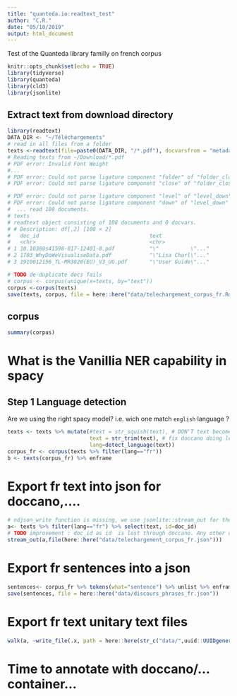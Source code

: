 ```yaml
---
title: "quanteda.io:readtext_test"
author: "C.R."
date: "05/10/2019"
output: html_document
---
```


Test of the Quanteda library familly on french corpus

```r
knitr::opts_chunk$set(echo = TRUE)
library(tidyverse)
library(quanteda)
library(cld3)
library(jsonlite)
```

## Extract text from download directory

```r
library(readtext)
DATA_DIR <- "~/Téléchargements"
# read in all files from a folder
texts <-readtext(file=paste0(DATA_DIR, "/*.pdf"), docvarsfrom = "metadata",verbosity = 2)
# Reading texts from ~/Download/*.pdf
# PDF error: Invalid Font Weight
#...
# PDF error: Could not parse ligature component "folder" of "folder_close_alt" in parseCharName
# PDF error: Could not parse ligature component "close" of "folder_close_alt" in parseCharName

# PDF error: Could not parse ligature component "level" of "level_down" in parseCharName
# PDF error: Could not parse ligature component "down" of "level_down" in parseCharName
#  ... read 108 documents.
# texts
# readtext object consisting of 108 documents and 0 docvars.
# # Description: df[,2] [108 × 2]
#   doc_id                                   text               
#   <chr>                                    <chr>              
# 1 10.1038@s41598-017-12401-8.pdf           "\"          \"..."
# 2 1703_WhyDoWeVisualiseData.pdf            "\"Lisa Charl\"..."
# 3 1910012156_TL-MR3020(EU)_V3_UG.pdf       "\"User Guide\"..."

# TODO de-duplicate docs fails
# corpus <- corpus(unique(x=texts, by="text"))
corpus <-corpus(texts)
save(texts, corpus, file = here::here("data/telechargement_corpus_fr.Rda"))
```

## corpus 
```r
summary(corpus)
```

# What is the Vanillia NER capability in spacy

## Step 1 Language detection
Are we using the right spacy model? i.e. wich one match `english` language ? 
```r
texts <- texts %>% mutate(#text = str_squish(text), # DON'T text becomes illisible
                          text = str_trim(text), # fix doccano doing left trimming silently after annotation...
                          lang=detect_language(text))
corpus_fr <- corpus(texts %>% filter(lang=="fr"))
b <- texts(corpus_fr) %>% enframe
```

# Export fr text into json for doccano,....
```r
# ndjson_write function is missing, we use jsonlite::stream_out for the exact format doccano is expecting
a<- texts %>% filter(lang=="fr") %>% select(text, id=doc_id) 
# TODO improvement : doc_id as id  is lost through doccano. Any other doc_variable to go through ?
stream_out(a,file(here::here("data/telechargement_corpus_fr.json")))

```

# Export fr sentences into a json
```r
sentences<- corpus_fr %>% tokens(what="sentence") %>% unlist %>% enframe
save(sentences, file = here::here("data/discours_phrases_fr.json"))
```

# Export fr text unitary text files
```r
walk(a, ~write_file(.x, path = here::here(str_c("data/",uuid::UUIDgenerate(),".txt"))))
```


# Time to annotate with doccano/... container...